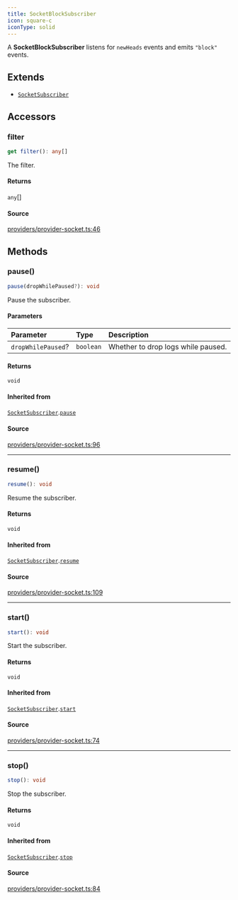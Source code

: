 ```yaml
---
title: SocketBlockSubscriber
icon: square-c
iconType: solid
---
```


A **SocketBlockSubscriber** listens for `newHeads` events and emits `"block"` events.

## Extends

- [`SocketSubscriber`](/sdk/content/classes/SocketSubscriber)

## Accessors

### filter

```ts
get filter(): any[]
```

The filter.

#### Returns

`any`[]

#### Source

[providers/provider-socket.ts:46](https://github.com/dominant-strategies/quais.js/blob/44db7a104713f115e86d9efb2438f21cdb3fbe55/src/providers/provider-socket.ts#L46)

## Methods

### pause()

```ts
pause(dropWhilePaused?): void
```

Pause the subscriber.

#### Parameters

| Parameter | Type | Description |
| :------ | :------ | :------ |
| `dropWhilePaused`? | `boolean` | Whether to drop logs while paused. |

#### Returns

`void`

#### Inherited from

[`SocketSubscriber`](/sdk/content/classes/SocketSubscriber).[`pause`](/sdk/content/classes/SocketSubscriber#pause)

#### Source

[providers/provider-socket.ts:96](https://github.com/dominant-strategies/quais.js/blob/44db7a104713f115e86d9efb2438f21cdb3fbe55/src/providers/provider-socket.ts#L96)

***

### resume()

```ts
resume(): void
```

Resume the subscriber.

#### Returns

`void`

#### Inherited from

[`SocketSubscriber`](/sdk/content/classes/SocketSubscriber).[`resume`](/sdk/content/classes/SocketSubscriber#resume)

#### Source

[providers/provider-socket.ts:109](https://github.com/dominant-strategies/quais.js/blob/44db7a104713f115e86d9efb2438f21cdb3fbe55/src/providers/provider-socket.ts#L109)

***

### start()

```ts
start(): void
```

Start the subscriber.

#### Returns

`void`

#### Inherited from

[`SocketSubscriber`](/sdk/content/classes/SocketSubscriber).[`start`](/sdk/content/classes/SocketSubscriber#start)

#### Source

[providers/provider-socket.ts:74](https://github.com/dominant-strategies/quais.js/blob/44db7a104713f115e86d9efb2438f21cdb3fbe55/src/providers/provider-socket.ts#L74)

***

### stop()

```ts
stop(): void
```

Stop the subscriber.

#### Returns

`void`

#### Inherited from

[`SocketSubscriber`](/sdk/content/classes/SocketSubscriber).[`stop`](/sdk/content/classes/SocketSubscriber#stop)

#### Source

[providers/provider-socket.ts:84](https://github.com/dominant-strategies/quais.js/blob/44db7a104713f115e86d9efb2438f21cdb3fbe55/src/providers/provider-socket.ts#L84)
